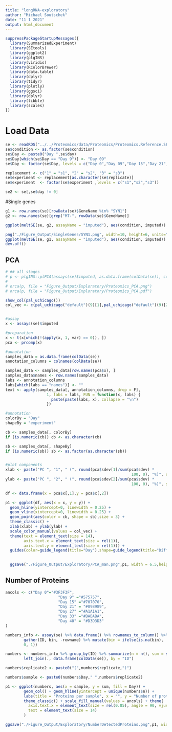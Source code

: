 ---
title: "longRNA-exploratory"
author: "Michael Soutschek"
date: "11 1 2021"
output: html_document
---

```{r}
suppressPackageStartupMessages({
  library(SummarizedExperiment)
  library(SEtools)
  library(ggplot2)
  library(plgINS)
  library(viridis)
  library(RColorBrewer)
  library(data.table)
  library(dplyr)
  library(tidyr)
  library(plotly)
  library(ggsci)
  library(dplyr)
  library(tibble)
  library(scales)
})
```


# Load Data
```{r}
se <- readRDS("../../Proteomics/data/Proteomics/Proteomics.Reference.SE_DEA.rds")
se$condition <- as.factor(se$condition)
se$Day <- paste0("Day ",se$day)
se$Day[which(se$Day == "Day 9")] <- "Day 09"
se$Day <- factor(se$Day, levels = c("Day 0","Day 09","Day 15","Day 21","Day 27","Day 33","Day 40"))
```

```{r}
replacement <- c("1" = "s1", "2" = "s2", "3" = "s3")
se$experiment <- replacement[as.character(se$replicate)]
se$experiment  <- factor(se$experiment ,levels = c("s1","s2","s3"))
```

```{r}
se2 <- se[,se$day != 0]
```


#Single genes
```{r}
g1 <- row.names(se)[rowData(se)$GeneName %in% "SYN1"]
g2 <- row.names(se)[grep("MT-", rowData(se)$GeneName)]

ggplot(meltSE(se, g2, assayName = "imputed"), aes(condition, imputed)) + geom_violin() + geom_point(aes(color = replicate)) +  facet_wrap(~feature, scale="free")

png("./Figure_Output/SingleGenes/SYN1.png", width=10, height=6, units="in", res=300)
ggplot(meltSE(se, g1, assayName = "imputed"), aes(condition, imputed)) + geom_violin() + geom_point(aes(color = experiment)) +  facet_wrap(~feature, scale="free") + theme_classic()
dev.off()
```



## PCA

```{r pca, message=FALSE, warning=FALSE, eval=TRUE}

# ## all stages
# p <- plgINS::plPCA(assays(se)$imputed, as.data.frame(colData(se)), colorBy = "Day", shapeBy = "replicate", add.labels = FALSE)
# 
# orca(p, file = "Figure_Output/Exploratory/Proteomics_PCA.png")
# orca(p, file = "Figure_Output/Exploratory/Proteomics_PCA.pdf")
```


```{r}
show_col(pal_uchicago())
col_vec <- c(pal_uchicago("default")(9)[1],pal_uchicago("default")(9)[2],pal_uchicago("default")(9)[3],pal_uchicago("default")(9)[4],pal_uchicago("default")(9)[5],pal_uchicago("default")(9)[6],pal_uchicago("default")(9)[9])


#assay
x <- assays(se)$imputed

#preparation
x <- t(x[which(!(apply(x, 1, var) == 0)), ])
pca <- prcomp(x)

#annotation
samples_data = as.data.frame(colData(se))
annotation_columns = colnames(colData(se))

samples_data <- samples_data[row.names(pca$x), ]
samples_data$names <- row.names(samples_data)
labs <- annotation_columns
labs[which(labs == "names")] <- ""
text <- apply(samples_data[, annotation_columns, drop = F], 
                  1, labs = labs, FUN = function(x, labs) {
                    paste(paste(labs, x), collapse = "\n")
                  })

#annotation
colorBy = "Day"
shapeBy = "experiment"

cb <- samples_data[, colorBy]
if (is.numeric(cb)) cb <- as.character(cb)

sb <- samples_data[, shapeBy]
if (is.numeric(sb)) sb <- as.factor(as.character(sb))


#plot components
xlab <- paste("PC ", "1", " (", round(pca$sdev[1]/sum(pca$sdev) *
                                                       100, 0), "%)", sep = "")
ylab <- paste("PC ", "2", " (", round(pca$sdev[2]/sum(pca$sdev) *
                                                       100, 0), "%)", sep = "")

df <- data.frame(x = pca$x[,1],y = pca$x[,2])

p1 <- ggplot(df, aes(x = x, y = y)) +
  geom_hline(yintercept=0, linewidth = 0.25) +
  geom_vline(xintercept=0, linewidth = 0.25) +
  geom_point(aes(color = cb, shape = sb),size = 3) +
  theme_classic() +
  xlab(xlab) + ylab(ylab) + 
  scale_color_manual(values = col_vec) +
  theme(text = element_text(size = 14), 
        axis.text.x = element_text(size = rel(1)),
        axis.text.y = element_text(size = rel(1))) +
  guides(color=guide_legend(title="Day"),shape=guide_legend(title="Differentiation"))
  

  ggsave("./Figure_Output/Exploratory/PCA_man.png",p1, width = 6.5,height = 4.5, bg = "white")

```










## Number of Proteins

```{r}
ancols <- c("Day 0"="#3F3F3F",
                       "Day 9" ="#575757",
                       "Day 15" ="#707070",
                       "Day 21" = "#898989",
                       "Day 27" ="#A1A1A1",
                       "Day 33" ="#BABABA",
                       "Day 40" = "#D3D3D3" 
)
```


```{r}
numbers_info <- assay(se) %>% data.frame() %>% rownames_to_column() %>% 
        gather(ID, bin, -rowname) %>% mutate(bin = ifelse(is.na(bin), 
        0, 1))

numbers <- numbers_info %>% group_by(ID) %>% summarize(n = n(), sum = sum(bin)) %>% 
        left_join(., data.frame(colData(se)), by = "ID")

numbers$replicate2 <- paste0("(",numbers$replicate,")")

numbers$sample <- paste0(numbers$Day," ",numbers$replicate2)

p1 <- ggplot(numbers, aes(x = sample, y = sum, fill = Day)) + 
        geom_col() + geom_hline(yintercept = unique(numbers$n)) + 
        labs(title = "Proteins per sample", x = "", y = "Number of proteins") + 
        theme_classic() + scale_fill_manual(values = ancols) + theme(
          axis.text.x = element_text(size = rel(0.85), angle = 90, vjust = 0.5, hjust=1),
          text = element_text(size = 14)
        )

ggsave("./Figure_Output/Exploratory/NumberDetectedProteins.png",p1, width = 7,height = 4.5, bg = "white")
```






